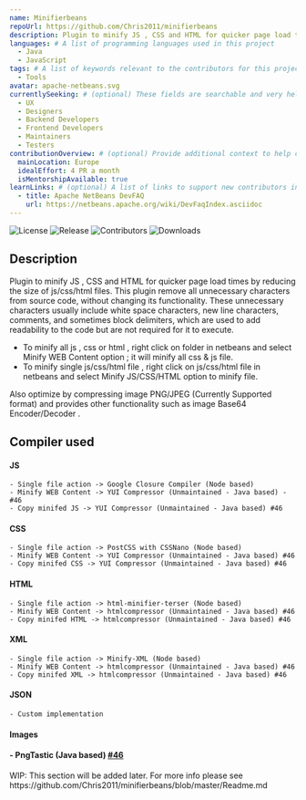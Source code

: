 ```yaml
---
name: Minifierbeans
repoUrl: https://github.com/Chris2011/minifierbeans
description: Plugin to minify JS , CSS and HTML for quicker page load times by reducing the size of js/css/html files.
languages: # A list of programming languages used in this project
  - Java
  - JavaScript
tags: # A list of keywords relevant to the contributors for this project
  - Tools
avatar: apache-netbeans.svg
currentlySeeking: # (optional) These fields are searchable and very helpful for contributors to match well with your project
  - UX
  - Designers
  - Backend Developers
  - Frontend Developers
  - Maintainers
  - Testers
contributionOverview: # (optional) Provide additional context to help contributors match well with your project
  mainLocation: Europe
  idealEffort: 4 PR a month
  isMentorshipAvailable: true
learnLinks: # (optional) A list of links to support new contributors in learning about your project and tech stack and culture / community
  - title: Apache NetBeans DevFAQ
    url: https://netbeans.apache.org/wiki/DevFaqIndex.asciidoc
---
```


<!-- Divide your content into sections using our handy shortcodes. Each section is optional -->

<Overview>

![License](https://img.shields.io/github/license/Chris2011/minifierbeans.svg)
![Release](https://img.shields.io/github/release/Chris2011/minifierbeans.svg)
![Contributors](https://img.shields.io/github/contributors/chris2011/minifierbeans.svg)
![Downloads](https://img.shields.io/github/downloads/chris2011/minifierbeans/total.svg)

## Description

Plugin to minify JS , CSS and HTML for quicker page load times by reducing the size of js/css/html files.
This plugin remove all unnecessary characters from source code, without changing its functionality. These unnecessary characters usually include white space characters, new line characters, comments, and sometimes block delimiters, which are used to add readability to the code but are not required for it to execute.

- To minify all js , css or html , right click on folder in netbeans and select Minify WEB Content option ; it will minify all css & js file.
- To minify single js/css/html file , right click on js/css/html file in netbeans and select Minify JS/CSS/HTML option to minify file.

Also optimize by compressing image PNG/JPEG (Currently Supported format) and provides other functionality such as image Base64 Encoder/Decoder .

## Compiler used

#### JS

    - Single file action -> Google Closure Compiler (Node based)
    - Minify WEB Content -> YUI Compressor (Unmaintained - Java based) - #46
    - Copy minifed JS -> YUI Compressor (Unmaintained - Java based) #46

#### CSS

    - Single file action -> PostCSS with CSSNano (Node based)
    - Minify WEB Content -> YUI Compressor (Unmaintained - Java based) #46
    - Copy minifed CSS -> YUI Compressor (Unmaintained - Java based) #46

#### HTML

    - Single file action -> html-minifier-terser (Node based)
    - Minify WEB Content -> htmlcompressor (Unmaintained - Java based) #46
    - Copy minifed HTML -> htmlcompressor (Unmaintained - Java based) #46

#### XML

    - Single file action -> Minify-XML (Node based)
    - Minify WEB Content -> htmlcompressor (Unmaintained - Java based) #46
    - Copy minifed XML -> htmlcompressor (Unmaintained - Java based) #46

#### JSON

    - Custom implementation

#### Images

#### - PngTastic (Java based) [#46](https://github.com/Chris2011/minifierbeans/issues/46)

</Overview>

<Contributing>
  WIP: This section will be added later. For more info please see
  https://github.com/Chris2011/minifierbeans/blob/master/Readme.md
</Contributing>
